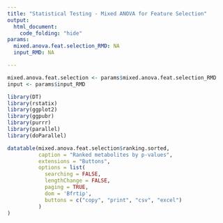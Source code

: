 ```yaml
---
title: "Statistical Testing - Mixed ANOVA for Feature Selection"
output:
  html_document:
    code_folding: "hide"
params:
  mixed.anova.feat.selection_RMD: NA
  input_RMD: NA

---
```


```r
mixed.anova.feat.selection <- params$mixed.anova.feat.selection_RMD
input <- params$input_RMD
```

```r
library(DT)
library(rstatix)
library(ggplot2)
library(ggpubr)
library(purrr)
library(parallel)
library(doParallel)
```


```r
datatable(mixed.anova.feat.selection$ranking.sorted,
          caption = "Ranked metabolites by p-values",
          extensions = "Buttons",
          options = list(
            searching = FALSE,
            lengthChange = FALSE,
            paging = TRUE,
            dom = 'Bfrtip',
            buttons = c("copy", "print", "csv", "excel")
          )
)
```
